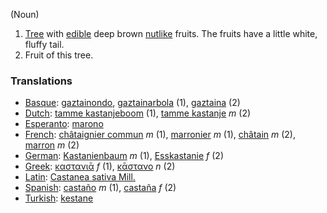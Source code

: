 (Noun)

# [[Tree]] with [[edible]] deep brown [[nut]]like fruits. The fruits have a little white, fluffy tail.
# Fruit of this tree.

===Translations===
*[[Basque]]: [[gaztainondo]], [[gaztainarbola]] (1), [[gaztaina]] (2)
*[[Dutch]]: [[tamme kastanjeboom]] (1), [[tamme kastanje]] ''m'' (2)
*[[Esperanto]]: [[marono]]
*[[French]]: [[châtaignier commun]] ''m'' (1), [[marronier]] ''m'' (1), [[châtain]] ''m'' (2), [[marron]] ''m'' (2)
*[[German]]: [[Kastanienbaum]] ''m'' (1), [[Esskastanie]] ''f'' (2)
*[[Greek]]: [[καστανιᾱ]] ''f'' (1), [[κᾱστανο]] ''n'' (2)
*[[Latin]]: [[Castanea sativa Mill.]]
*[[Spanish]]: [[castaño]] ''m'' (1), [[castaña]] ''f'' (2)
*[[Turkish]]: [[kestane]]